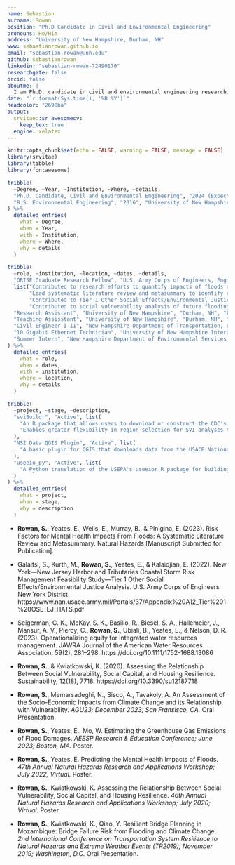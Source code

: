 ```yaml
---
name: Sebastian
surname: Rowan
position: "Ph.D Candidate in Civil and Environmental Engineering"
pronouns: He/Him
address: "University of New Hampshire, Durham, NH"
www: sebastianrowan.github.io
email: "sebastian.rowan@unh.edu"
github: sebastianrowan
linkedin: "sebastian-rowan-72490170"
researchgate: false
orcid: false
aboutme: |
  I am Ph.D. candidate in civil and environmental engineering researching the impacts of flood events and climate change on people and communities. The goal of my research, is to develop a more comprehensive understanding of the risks posed by floods to enable the development of mitigation efforts that prioritize long-term sustainability and community well-being rather than maximizing financial return on investment.
date: "`r format(Sys.time(), '%B %Y')`"
headcolor: "2698ba"
output:
  srvitae::sr_awesomecv:
    keep_tex: true
  engine: xelatex
---
```


```r
knitr::opts_chunk$set(echo = FALSE, warning = FALSE, message = FALSE)
library(srvitae)
library(tibble)
library(fontawesome)
```

<!-- Alternative education icon
\hypertarget{education}{%
\section{\faUniversity~Education}\label{education}}
-->

\hypertarget{education}{%
\section{\faMortarBoard~Education}\label{education}}


```r
tribble(
  ~Degree, ~Year, ~Institution, ~Where, ~details,
  "Ph.D. Candidate, Civil and Environmental Engineering", "2024 (Expected)", "University of New Hampshire", "Durham, New Hampshire", list("Dissertation Title: Assessment of the carbon footprint of flood damages and flood risk management strategies.", "Advisor: Dr. Weiwei Mo"),
  "B.S. Environmental Engineering", "2016", "University of New Hampshire", "Durham, New Hampshire", list()
) %>%
  detailed_entries(
    what = Degree,
    when = Year,
    with = Institution,
    where = Where,
    why = details
  )
```

\hypertarget{experience}{%
\section{\faBriefcase~Experience}\label{experience}}

```r
tribble(
  ~role, ~institution, ~location, ~dates, ~details,
  "ORISE Graduate Research Fellow", "U.S. Army Corps of Engineers, Engineer Research Development Center", "Vicksburg, MS (Remote)", "Sep. 2020 - Present",
  list("Contributed to research efforts to quantify impacts of floods not typically included in cost-benefit analyses for flood risk management projects.",
       "Lead systematic literature review and metasummary to identify risk factors for mental health impacts of floods",
       "Contributed to Tier 1 Other Social Effects/Environmental Justice Analysis for the USACE New York/New Jersey Harbors and Tributaries Coastal Storm Risk Management Feasibility Study",
       "Contributed to social vulnerability analysis of future flooding in the Mississippi River Valley"),
  "Research Assistant", "University of New Hampshire", "Durham, NH", "Fall 2018, Spring 2020", list("Resilient Bridge Planning in Mozambique - Bridge Failure Risk from Flooding and Climate Change", "PI: Dr. Kyle Kwiatkowski"),
  "Teaching Assisstant", "University of New Hampshire", "Durham, NH", "2019 - 2020", list("CEE 705: Introduction to Sustainable Engineering (Fall 2019, Fall 2020)", "CEE 502: Project Engineering (Spring 2019)"),
  "Civil Engineer I-II", "New Hampshire Department of Transportation, Bureau of Planning and Community Assistance", "Concord, NH", "2016 - 2018", list("Contributed to the development of statewide asset management system for culvert and closed drainage systems in partnership with UNH Technology Transfer Center/SADES."),
  "10 Gigabit Ethernet Technician", "University of New Hampshire InterOperability Laboratory", "Durham, NH", "2014-2017", list(),
  "Summer Intern", "New Hampshire Department of Environmental Services, Air Resources Division", "Concord, NH", "2015", list(),
) %>%
  detailed_entries(
    what = role,
    when = dates,
    with = institution,
    where = location,
    why = details
  )
```

<!--
\hypertarget{awards}{%
\section{\faTrophy~Awards}\label{awards}}

```r
tribble(
  ~award, ~when, ~description,
  "ORISE Future of Science Award", "2023", list(
    "Nominated"
  )
) %>%
  detailed_entries(
    what = award,
    when = when
  )
```
-->

\hypertarget{open-source-projects}{%
\section{\faGithub~Open Source Projects}\label{open-source-projects}}

```r
tribble(
  ~project, ~stage, ~description,
  "sviBuildr", "Active", list(
    "An R package that allows users to download or construct the CDC's Social Vulnerability Index as a tidyverse or simple features data frame.",
    "Enables greater flexibility in region selection for SVI analyses than is possible with state- or national-level datasets hosted by CDC."
  ),
  "NSI Data QGIS Plugin", "Active", list(
    "A basic plugin for QGIS that downloads data from the USACE National Structures Inventory for a specified region and adds it to a map."
  ),
  "useeio_py", "Active", list(
    "A Python translation of the USEPA's useeior R package for building and using USEEIO models for life cycle analysis."
  )
) %>%
  detailed_entries(
    what = project,
    when = stage,
    why = description
  )
```

\hypertarget{publications}{%
\section{\faFileText~Publications}\label{publications}}

\footnotesize

- **Rowan, S.**, Yeates, E., Wells, E., Murray, B., & Pinigina, E. (2023). Risk Factors for Mental Health Impacts From Floods: A Systematic Literature Review and Metasummary. Natural Hazards [Manuscript Submitted for Publication].

- Galaitsi, S., Kurth, M., **Rowan, S.**, Yeates, E., & Kalaidjian, E. (2022). New York—New Jersey Harbor and Tributaries Coastal Storm Risk Management Feasibility Study—Tier 1 Other Social Effects/Environmental Justice Analysis. U.S. Army Corps of Engineers New York District. https://www.nan.usace.army.mil/Portals/37/Appendix%20A12_Tier%201%20OSE_EJ_HATS.pdf

- Seigerman, C. K., McKay, S. K., Basilio, R., Biesel, S. A., Hallemeier, J., Mansur, A. V., Piercy, C., **Rowan, S.**, Ubiali, B., Yeates, E., & Nelson, D. R. (2023). Operationalizing equity for integrated water resources management. JAWRA Journal of the American Water Resources Association, 59(2), 281–298. https://doi.org/10.1111/1752-1688.13086

- **Rowan, S.**, & Kwiatkowski, K. (2020). Assessing the Relationship Between Social Vulnerability, Social Capital, and Housing Resilience. Sustainability, 12(18), 7718. https://doi.org/10.3390/su12187718

\normalsize

\hypertarget{presentations}{%
\section{\faUser~Presentations}\label{presentations}}

\footnotesize

- **Rowan, S.**, Memarsadeghi, N., Sisco, A., Tavakoly, A. An Assessment of the Socio-Economic Impacts from Climate Change and its Relationship with Vulnerability. *AGU23; December 2023; San Fransisco, CA.* Oral Presentation.

- **Rowan, S.**, Yeates, E., Mo, W. Estimating the Greenhouse Gas Emissions of Flood Damages. *AEESP Research & Education Conference; June 2023; Boston, MA.* Poster.

- **Rowan, S.**, Yeates, E. Predicting the Mental Health Impacts of Floods. *47th Annual Natural Hazards Research and Applications Workshop; July 2022; Virtual.* Poster.

- **Rowan, S.**, Kwiatkowski, K. Assessing the Relationship Between Social Vulnerability, Social Capital, and Housing Resilience. *46th Annual Natural Hazards Research and Applications Workshop; July 2020; Virtual.* Poster.

- **Rowan, S.**, Kwiatkowski, K., Qiao, Y. Resilient Bridge Planning in Mozambique: Bridge Failure Risk from Flooding and Climate Change. *2nd International Conference on Transportation System Resilience to Natural Hazards and Extreme Weather Events (TR2019); November 2019; Washington, D.C.* Oral Presentation.

\normalsize

<!-- 
#```{r}
# library(dplyr)
# library(purrr)

# bold_me <- function(x) {
#     a <- list()
#     for(nms in x) {
#         b <- list()
#         for(n in nms) {
#             if(n$family == "Rowan" & n$given == "Sebastian"){
#                 c <- csl_name("ROWAN", "SEBASTIAN")
#             } else {
#                 c <- csl_name(n$family, n$given)
#             }
#             b <- c(b, list(c))
#         }
#         b <- list_of_csl_names(csl_names(b))
#         a <- c(a, list(b))
#     }
#     a <- list_of_csl_names(a)
# }

# bibliography_entries("papers.bib") %>%
#   mutate(author = bold_me(author)) %>%
#   arrange(desc(issued))

```
 -->
